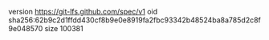 version https://git-lfs.github.com/spec/v1
oid sha256:62b9c2d1ffdd430cf8b9e0e8919fa2fbc93342b48524ba8a785d2c8f9e048570
size 100381
